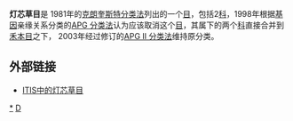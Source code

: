 {{Automatic taxobox
| taxon = Juncales
| authority = [[Barthélemy_Charles_Joseph_Du_Mortier|Dumort.]], 1829
| image = Luzula_sylvatica0.jpg
| image_caption = '' Luzula sylvatica ''
| subdivision_ranks = [[科|科]]
| subdivision = 
*[[灯芯草科|灯芯草科]] Juncaceae
*[[梭子草科|梭子草科]] Thurniaceae
}}

''' 灯芯草目 '''是 1981年的[[克朗奎斯特分类法|克朗奎斯特分类法]]列出的一个[[目|目]]，包括2[[科|科]]，1998年根据[[基因|基因]]亲缘关系分类的[[APG_分类法|APG 分类法]]认为应该取消这个[[目|目]]，其属下的两个[[科|科]]直接合并到[[禾本目|禾本目]]之下， 2003年经过修订的[[APG_II_分类法|APG II 分类法]]维持原分类。

== 外部链接 ==
*[http://www.itis.gov/servlet/SingleRpt/SingleRpt?search_topic=TSN&search_value=39218 ITIS中的灯芯草目] {{Wayback|url=http://www.itis.gov/servlet/SingleRpt/SingleRpt?search_topic=TSN&search_value=39218 |date=20201029115430 }}

{{Taxonbar|from=Q2237321}}

[[Category:灯芯草目|*]]
[[Category:1829年描述的分类群|D]]